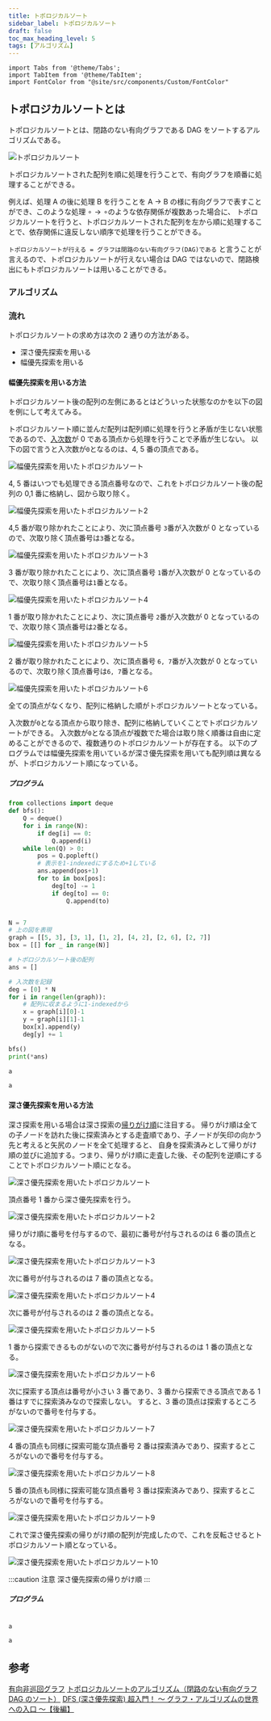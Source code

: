 ```yaml
---
title: トポロジカルソート
sidebar_label: トポロジカルソート
draft: false
toc_max_heading_level: 5
tags: [アルゴリズム]
---
```


```mdx-code-block
import Tabs from '@theme/Tabs';
import TabItem from '@theme/TabItem';
import FontColor from "@site/src/components/Custom/FontColor"
```

## トポロジカルソートとは

トポロジカルソートとは、閉路のない有向グラフである DAG をソートするアルゴリズムである。

![トポロジカルソート](/img/svg/Algorithm/topological-sort/topological-sort-1.drawio.svg "トポロジカルソート")

トポロジカルソートされた配列を順に処理を行うことで、有向グラフを順番に処理することができる。

例えば、処理 A の後に処理 B を行うことを A $\rightarrow$ B の様に有向グラフで表すことができ、このような処理 $\circ \rightarrow \circ$のような依存関係が複数あった場合に、
トポロジカルソートを行うと、トポロジカルソートされた配列を左から順に処理することで、依存関係に違反しない順序で処理を行うことができる。

`トポロジカルソートが行える = グラフは閉路のない有向グラフ(DAG)である`
と言うことが言えるので、トポロジカルソートが行えない場合は DAG ではないので、閉路検出にもトポロジカルソートは用いることができる。

### アルゴリズム

### 流れ

トポロジカルソートの求め方は次の 2 通りの方法がある。

- 深さ優先探索を用いる
- 幅優先探索を用いる

#### 幅優先探索を用いる方法

トポロジカルソート後の配列の左側にあるとはどういった状態なのかを以下の図を例にして考えてみる。

トポロジカルソート順に並んだ配列は配列順に処理を行うと矛盾が生じない状態であるので、[入次数](/docs/Data-structure/graph)が 0 である頂点から処理を行うことで矛盾が生じない。
以下の図で言うと入次数が`0`となるのは、4, 5 番の頂点である。

![幅優先探索を用いたトポロジカルソート](/img/svg/Algorithm/topological-sort/topological-sort-2.drawio.svg "幅優先探索を用いたトポロジカルソート")

4, 5 番はいつでも処理できる頂点番号なので、これをトポロジカルソート後の配列の 0,1 番に格納し、図から取り除く。

![幅優先探索を用いたトポロジカルソート2](/img/svg/Algorithm/topological-sort/topological-sort-3.drawio.svg "幅優先探索を用いたトポロジカルソート2")

4,5 番が取り除かれたことにより、次に頂点番号 `3`番が入次数が 0 となっているので、次取り除く頂点番号は`3`番となる。

![幅優先探索を用いたトポロジカルソート3](/img/svg/Algorithm/topological-sort/topological-sort-4.drawio.svg "幅優先探索を用いたトポロジカルソート3")

3 番が取り除かれたことにより、次に頂点番号 `1`番が入次数が 0 となっているので、次取り除く頂点番号は`1`番となる。

![幅優先探索を用いたトポロジカルソート4](/img/svg/Algorithm/topological-sort/topological-sort-5.drawio.svg "幅優先探索を用いたトポロジカルソート4")

1 番が取り除かれたことにより、次に頂点番号 `2`番が入次数が 0 となっているので、次取り除く頂点番号は`2`番となる。

![幅優先探索を用いたトポロジカルソート5](/img/svg/Algorithm/topological-sort/topological-sort-6.drawio.svg "幅優先探索を用いたトポロジカルソート5")

2 番が取り除かれたことにより、次に頂点番号 `6, 7`番が入次数が 0 となっているので、次取り除く頂点番号は`6, 7`番となる。

![幅優先探索を用いたトポロジカルソート6](/img/svg/Algorithm/topological-sort/topological-sort-7.drawio.svg "幅優先探索を用いたトポロジカルソート6")

全ての頂点がなくなり、配列に格納した順がトポロジカルソートとなっている。

入次数が`0`となる頂点から取り除き、配列に格納していくことでトポロジカルソートができる。
入次数が`0`となる頂点が複数でた場合は取り除く順番は自由に定めることができるので、複数通りのトポロジカルソートが存在する。
以下のプログラムでは幅優先探索を用いているが深さ優先探索を用いても配列順は異なるが、トポロジカルソート順になっている。

##### プログラム

<Tabs groupId="code">
  <TabItem value="python" label="Python" default>

```python title="topological-sort-breadth.py"
from collections import deque
def bfs():
    Q = deque()
    for i in range(N):
        if deg[i] == 0:
            Q.append(i)
    while len(Q) > 0:
        pos = Q.popleft()
        # 表示を1-indexedにするため+1している
        ans.append(pos+1)
        for to in box[pos]:
            deg[to] -= 1
            if deg[to] == 0:
                Q.append(to)


N = 7
# 上の図を表現
graph = [[5, 3], [3, 1], [1, 2], [4, 2], [2, 6], [2, 7]]
box = [[] for _ in range(N)]

# トポロジカルソート後の配列
ans = []

# 入次数を記録
deg = [0] * N
for i in range(len(graph)):
    # 配列に収まるように1-indexedから
    x = graph[i][0]-1
    y = graph[i][1]-1
    box[x].append(y)
    deg[y] += 1

bfs()
print(*ans)
```

  </TabItem>
  <TabItem value="C++" label="C++">

```cpp title="topological-sort-breadth.cpp"
a
```

  </TabItem>
  <TabItem value="C#" label="C#">

```csharp title="topological-sort-breadth.cs"
a
```

  </TabItem>
</Tabs>

#### 深さ優先探索を用いる方法

深さ探索を用いる場合は深さ探索の[帰りがけ順](/docs/Algorithm/depth-first-search#帰りがけ順)に注目する。
帰りがけ順は全ての子ノードを訪れた後に探索済みとする走査順であり、子ノードが矢印の向かう先と考えると矢尻のノードを全て処理すると、
自身を探索済みとして帰りがけ順の並びに追加する。つまり、帰りがけ順に走査した後、その配列を逆順にすることでトポロジカルソート順にとなる。

![深さ優先探索を用いたトポロジカルソート](/img/svg/Algorithm/topological-sort/topological-sort-8.drawio.svg "深さ優先探索を用いたトポロジカルソート")

頂点番号 1 番から深さ優先探索を行う。

![深さ優先探索を用いたトポロジカルソート2](/img/svg/Algorithm/topological-sort/topological-sort-9.drawio.svg "深さ優先探索を用いたトポロジカルソート2")

帰りがけ順に番号を付与するので、最初に番号が付与されるのは 6 番の頂点となる。

![深さ優先探索を用いたトポロジカルソート3](/img/svg/Algorithm/topological-sort/topological-sort-10.drawio.svg "深さ優先探索を用いたトポロジカルソート3")

次に番号が付与されるのは 7 番の頂点となる。

![深さ優先探索を用いたトポロジカルソート4](/img/svg/Algorithm/topological-sort/topological-sort-11.drawio.svg "深さ優先探索を用いたトポロジカルソート4")

次に番号が付与されるのは 2 番の頂点となる。

![深さ優先探索を用いたトポロジカルソート5](/img/svg/Algorithm/topological-sort/topological-sort-12.drawio.svg "深さ優先探索を用いたトポロジカルソート5")

1 番から探索できるものがないので次に番号が付与されるのは 1 番の頂点となる。

![深さ優先探索を用いたトポロジカルソート6](/img/svg/Algorithm/topological-sort/topological-sort-13.drawio.svg "深さ優先探索を用いたトポロジカルソート6")

次に探索する頂点は番号が小さい 3 番であり、3 番から探索できる頂点である 1 番はすでに探索済みなので探索しない。
すると、3 番の頂点は探索するところがないので番号を付与する。

![深さ優先探索を用いたトポロジカルソート7](/img/svg/Algorithm/topological-sort/topological-sort-14.drawio.svg "深さ優先探索を用いたトポロジカルソート7")

4 番の頂点も同様に探索可能な頂点番号 2 番は探索済みであり、探索するところがないので番号を付与する。

![深さ優先探索を用いたトポロジカルソート8](/img/svg/Algorithm/topological-sort/topological-sort-15.drawio.svg "深さ優先探索を用いたトポロジカルソート8")

5 番の頂点も同様に探索可能な頂点番号 3 番は探索済みであり、探索するところがないので番号を付与する。

![深さ優先探索を用いたトポロジカルソート9](/img/svg/Algorithm/topological-sort/topological-sort-16.drawio.svg "深さ優先探索を用いたトポロジカルソート9")

これで深さ優先探索の帰りがけ順の配列が完成したので、これを反転させるとトポロジカルソート順となっている。

![深さ優先探索を用いたトポロジカルソート10](/img/svg/Algorithm/topological-sort/topological-sort-17.drawio.svg "深さ優先探索を用いたトポロジカルソート10")

:::caution 注意
深さ優先探索の帰りがけ順
:::

##### プログラム

<Tabs groupId="code">
  <TabItem value="python" label="Python" default>

```python title="topological-sort-breadth.py"

```

  </TabItem>
  <TabItem value="C++" label="C++">

```cpp title="topological-sort-breadth.cpp"
a
```

  </TabItem>
  <TabItem value="C#" label="C#">

```csharp title="topological-sort-breadth.cs"
a
```

  </TabItem>
</Tabs>

## 参考

[有向非巡回グラフ](https://ja.wikipedia.org/wiki/%E6%9C%89%E5%90%91%E9%9D%9E%E5%B7%A1%E5%9B%9E%E3%82%B0%E3%83%A9%E3%83%95)
[トポロジカルソートのアルゴリズム（閉路のない有向グラフ DAG のソート）](https://algo-logic.info/topological-sort/)
[DFS (深さ優先探索) 超入門！ 〜 グラフ・アルゴリズムの世界への入口 〜【後編】](https://qiita.com/drken/items/a803d4fc4a727e02f7ba#4-6-%E3%82%B5%E3%82%A4%E3%82%AF%E3%83%AB%E6%A4%9C%E5%87%BA)

